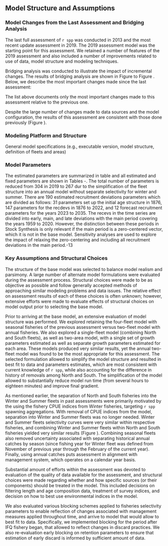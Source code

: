 ## Model Structure and Assumptions

### Model Changes from the Last Assessment and Bridging Analysis

The last full assessment of `r spp` was conducted in 2013 and the most recent update assessment in 2019. The 2019 assessment model was the starting point for this assessment. We retained a number of features of the 2019 assessment and also included a number of improvements related to use of data, model structure and modeling techniques. 

Bridging analysis was conducted to illustrate the impact of incremental changes. The results of bridging analysis are shown in Figure \ref{fig:bridge1-ssb} to Figure \ref{fig:bridge3-bratio}. Below, we describe the most important changes made since the last assessment:

\begin{enumerate}

\item Upgraded to Stock Synthesis version 3.30.21 (released in February 2023). This is standard practice to capitalize on newly developed features and corrections to older versions as well as improvements in computational efficiency.  No discernible differences were produce by this change.

\item Updated historical and current fishery removals, to include most up to date information. This year WDFW completed historical catch reconstruction of `r spp` and newly estimated landings are lower than those used in previous assessment. Historical landings in 2013 assessment were based on preliminary estimates and might have included catches from Puget Sound and Canadian waters (pers. comm. T. Tsou, WDFW). New Washington historical landings are more consistent with history of commercial removals on the U.S. West Coast and represent improvement to the assessment. 

\item Removed fishery CPUE time series. This change did not impact the assessment outputs or model fits (Figure \ref{fig:bridge1-ssb}).

\item Combined Winter and Summer fleets into corresponding annual North and South fleets. The separation of North and South fisheries into the Winter and Summer fleets were primarily motivated by the using the fishery CPUE indices from Winter fisheries, targeting `r spp` spawning aggregations. With removal of CPUE indices from the model, separation into Winter and Summer fleets was no longer needed. Also, Winter and Summer fleets selectivity curves were very similar within respective fisheries. Combining Winter and Summer fleets within North and South fisheries yielded very similar results (Figure \ref{fig:bridge2-ssb}). Combining seasonal fleets also removed uncertainty associated with separating historical annual catches by season (since fishing year for Winter fleet was defined from November of previous year through the February of the current year). Finally, using annual catches puts assessment in alignment with management system, which operates on a calendar year basis.  

\item Recalculated survey abundance indices using sdmTMB geostatistical model. Results did not impact the model output (Figure \ref{fig:bridge1-ssb}).

\item Switched to a single  \gls{s-tri} index (instead of separating it into two indices for early and late survey periods). The  \gls{s-tri} was separated in past assessments due to change in depth and latitudinal coverage of the  \gls{s-tri}. Using a single index did not impact model results (Figure \ref{fig:bridge1-ssb}), but provided a longer historical survey trend and simplified the structure of the assessment model.

\item Updated input sample sizes associated with fisheries composition data to using a function of number of trips and number and fish (rather than number of trips, as in previous assessment), to follow current best practices and ensure a consistent treatment of fishery and survey input data (Figure \ref{fig:bridge2-ssb}).

\item Updated weight-length, maturity and fecundity parameters, to include most up to date and improved information. Updating weight-length parameters did not produce a noticeable change. Model with new maturity parameters had slightly lower scale as length at 50\% maturity now is slightly higher (Figure \ref{fig:bridge3-ssb} and Figure \ref{fig:bridge3-bratio}).  With new fecundity parameters, the model produces spawning output rather that spawning biomass, and 2019 model 2023 spawning outputs are no longer comparable. However, relative depletion show similar results (Figure \ref{fig:bridge3-bratio}).

\item Updated spawn-recruit parameters and fixed Beverton-Holt steepness at 0.8, mean of the Myers prior developed based on meta-analysis of flatfish steepness (Myers et al. 1999). When estimated, steepness was approaching the upper parameter bound of 1 (steepness likelihood profile is included in this report). Limiting steepness to 0.8 did not cause a change in model results (Figure \ref{fig:bridge3-ssb} and Figure \ref{fig:bridge3-bratio}), but yielded more reasonable estimates of other life history parameters, including natural mortality.

\end{enumerate}

The list above documents only the most important changes made to this assessment relative to the previous one. 

Despite the large number of changes made to data sources and the model configuration, the results of this assessment are consistent with those done previously (Figure \ref{fig:smry-bio-historical}).

### Modeling Platform and Structure
General model specifications (e.g., executable version, model structure, definition of fleets and areas)


### Model Parameters
The estimated parameters are summarized in table \ref{tab:par-summary} and all estimated and fixed parameters are shown in Tables \ref{tab:table-pars-base-1}-\ref{tab:table-pars-base-8}. The total number of parameters is reduced from 304 in 2019 to 267 dur to the simplification of the fleet structure into an annual model without separate selectivity for winter and summer. There are 190 estimated recruitment deviations parameters which are divided as follows: 31 parameters set up the initial age structure in 1876, 147 parameters for the recdevs in 1876 to 2022, and 12 forecast recruitment parameters for the years 2023 to 2035. The recevs in the time series are divided into early, main, and late deviations with the main period covering the years 1959 to 2020. However, the distinction between these periods in Stock Synthesis is only relevant if the main period is a zero-centered vector, which it is not in the base model. Sensitivity analyses are used to explore the impact of relaxing the zero-centering and including all recruitment deviations in the main period.-13

### Key Assumptions and Structural Choices
The structure of the base model was selected to balance model realism and parsimony. A large number of alternate model formulations were evaluated during the assessment process. Structural choices were made to be as objective as possible and follow generally accepted methods of approaching similar modeling problems and data issues. The relative effect on assessment results of each of these choices is often unknown; however, extensive efforts were made to evaluate effects of structural choices on model output prior to selecting the base model.

Prior to arriving at the base model, an extensive evaluation of model structure was performed. We explored retaining the four-fleet model with seasonal fisheries of the previous assessment versus two-fleet model with annual fisheries. We also explored a single-fleet model (combining North and South fleets), as well as two-area model, with a single set of growth parameters estimated as well as separate growth parameters estimated for each area. These models produced very similar results, yet the annual two-fleet model was found to be the most appropriate for this assessment. The selected formulation allowed to simplify the model structure and resulted in best fit to data and parameters estimates, which are most consistent with current knowledge of `r spp`, while also accounting for the difference in history of removals among North and South. The simplification of the model allowed to substantially reduce model run time (from several hours to eighteen minutes) and improve final gradient. 

As mentioned earlier, the separation of North and South fisheries into the Winter and Summer fleets in past assessments were primarily motivated by the using the fishery CPUE indices from Winter fisheries, targeting `r spp` spawning aggregations. With removal of CPUE indices from the model, separation into Winter and Summer fleets was no longer needed. Winter and Summer fleets selectivity curves were very similar within respective fisheries, and combining Winter and Summer fleets within North and South fisheries yielded very similar results (Figure \ref{fig:bridge2-ssb}). Combining seasonal fleets also removed uncertainty associated with separating historical annual catches by season (since fishing year for Winter fleet was defined from November of previous year through the February of the current year). Finally, using annual catches puts assessment in alignment with management system, which operates on a calendar year basis.  

Substantial amount of efforts within the assessment was devoted to evaluation of the quality of data available for the assessment, and structural choices were made regarding whether and how specific sources (or their components) should be treated in the model. This included decisions on filtering length and age composition data, treatment of survey indices, and decision on how to best use environmental indices in the model.

We also evaluated various blocking schemes applied to fisheries selectivity parameters to enable reflection of changes associated with management measures applied throughout time, and arrive to model that would allow to best fit to data. Specifically, we implemented blocking for the period after IFQ fishery began, that allowed to reflect changes in discard practices. We also re-evaluation early blocking on retention parameters to ensure that estimation of early discard is informed by sufficient amount of data. 
